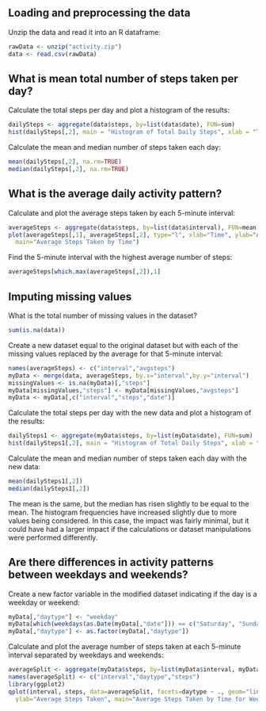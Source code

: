 ## Loading and preprocessing the data
Unzip the data and read it into an R dataframe:
```r
rawData <- unzip("activity.zip")
data <- read.csv(rawData)
```


## What is mean total number of steps taken per day?
Calculate the total steps per day and plot a histogram of the results:
```r
dailySteps <- aggregate(data$steps, by=list(data$date), FUN=sum)
hist(dailySteps[,2], main = "Histogram of Total Daily Steps", xlab = "Total Daily Steps")
```

Calculate the mean and median number of steps taken each day:
```r
mean(dailySteps[,2], na.rm=TRUE)
median(dailySteps[,2], na.rm=TRUE)
```

## What is the average daily activity pattern?
Calculate and plot the average steps taken by each 5-minute interval:
```r
averageSteps <- aggregate(data$steps, by=list(data$interval), FUN=mean, na.rm = TRUE)
plot(averageSteps[,1], averageSteps[,2], type="l", xlab="Time", ylab="Average Steps Taken", 
  main="Average Steps Taken by Time")
```

Find the 5-minute interval with the highest average number of steps:
```r
averageSteps[which.max(averageSteps[,2]),1]
```


## Imputing missing values
What is the total number of missing values in the dataset?
```r
sum(is.na(data))
```

Create a new dataset equal to the original dataset but with each of the missing values replaced by the average for that 5-minute interval:
```r
names(averageSteps) <- c("interval","avgsteps")
myData <- merge(data, averageSteps, by.x="interval",by.y="interval")
missingValues <- is.na(myData)[,"steps"]
myData[missingValues,"steps"] <- myData[missingValues,"avgsteps"]
myData <- myData[,c("interval","steps","date")]
```

Calculate the total steps per day with the new data and plot a histogram of the results:
```r
dailySteps1 <- aggregate(myData$steps, by=list(myData$date), FUN=sum)
hist(dailySteps1[,2], main = "Histogram of Total Daily Steps", xlab = "Total Daily Steps")
```

Calculate the mean and median number of steps taken each day with the new data:
```r
mean(dailySteps1[,2])
median(dailySteps1[,2])
```

The mean is the same, but the median has risen slightly to be equal to the mean. The histogram frequencies have increased slightly due to more values being considered. In this case, the impact was fairly minimal, but it could have had a larger impact if the calculations or dataset manipulations were performed differently.

## Are there differences in activity patterns between weekdays and weekends?
Create a new factor variable in the modified dataset indicating if the day is a weekday or weekend:
```r
myData[,"daytype"] <- "weekday"
myData[which(weekdays(as.Date(myData[,"date"])) == c("Saturday", "Sunday")), "daytype"] = "weekend"
myData[,"daytype"] <- as.factor(myData[,"daytype"])
```

Calculate and plot the average number of steps taken at each 5-minute interval separated by weekdays and weekends:
```r
averageSplit <- aggregate(myData$steps, by=list(myData$interval, myData$daytype), FUN=mean)
names(averageSplit) <- c("interval","daytype","steps")
library(ggplot2)
qplot(interval, steps, data=averageSplit, facets=daytype ~ ., geom="line", xlab="Time", 
  ylab="Average Steps Taken", main="Average Steps Taken by Time for Weekdays and Weekends")
```
